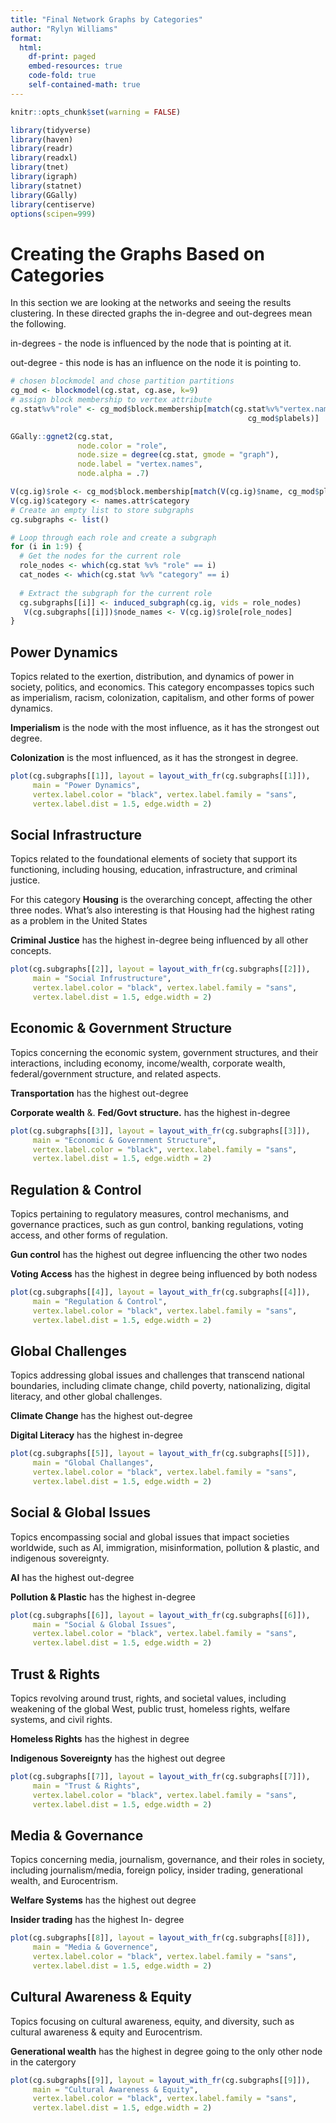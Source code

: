 ```yaml
---
title: "Final Network Graphs by Categories"
author: "Rylyn Williams"
format: 
  html: 
    df-print: paged
    embed-resources: true
    code-fold: true
    self-contained-math: true
---
```


```r
knitr::opts_chunk$set(warning = FALSE)
```

```r
library(tidyverse)
library(haven)
library(readr)
library(readxl)
library(tnet)
library(igraph)
library(statnet)
library(GGally)
library(centiserve)
options(scipen=999)
```

# Creating the Graphs Based on Categories

In this section we are looking at the networks and seeing the results clustering. In these directed graphs the in-degree and out-degrees mean the following.

in-degrees - the node is influenced by the node that is pointing at it.

out-degree - this node is has an influence on the node it is pointing to.

```r
# chosen blockmodel and chose partition partitions
cg_mod <- blockmodel(cg.stat, cg.ase, k=9)
# assign block membership to vertex attribute
cg.stat%v%"role" <- cg_mod$block.membership[match(cg.stat%v%"vertex.names",
                                                     cg_mod$plabels)]

GGally::ggnet2(cg.stat,
               node.color = "role",
               node.size = degree(cg.stat, gmode = "graph"),
               node.label = "vertex.names",
               node.alpha = .7)

V(cg.ig)$role <- cg_mod$block.membership[match(V(cg.ig)$name, cg_mod$plabels)]
V(cg.ig)$category <- names.attr$category
# Create an empty list to store subgraphs
cg.subgraphs <- list()

# Loop through each role and create a subgraph
for (i in 1:9) {
  # Get the nodes for the current role
  role_nodes <- which(cg.stat %v% "role" == i)
  cat_nodes <- which(cg.stat %v% "category" == i)
  
  # Extract the subgraph for the current role
  cg.subgraphs[[i]] <- induced_subgraph(cg.ig, vids = role_nodes)
   V(cg.subgraphs[[i]])$node_names <- V(cg.ig)$role[role_nodes]
}
```

## Power Dynamics

Topics related to the exertion, distribution, and dynamics of power in society, politics, and economics. This category encompasses topics such as imperialism, racism, colonization, capitalism, and other forms of power dynamics.

**Imperialism** is the node with the most influence, as it has the strongest out degree.

**Colonization** is the most influenced, as it has the strongest in degree.

```r
plot(cg.subgraphs[[1]], layout = layout_with_fr(cg.subgraphs[[1]]), 
     main = "Power Dynamics",
     vertex.label.color = "black", vertex.label.family = "sans",
     vertex.label.dist = 1.5, edge.width = 2)
```

## Social Infrastructure

Topics related to the foundational elements of society that support its functioning, including housing, education, infrastructure, and criminal justice.

For this category **Housing** is the overarching concept, affecting the other three nodes. What's also interesting is that Housing had the highest rating as a problem in the United States

**Criminal Justice** has the highest in-degree being influenced by all other concepts.

```r
plot(cg.subgraphs[[2]], layout = layout_with_fr(cg.subgraphs[[2]]), 
     main = "Social Infrustructure",
     vertex.label.color = "black", vertex.label.family = "sans",
     vertex.label.dist = 1.5, edge.width = 2)
```

## Economic & Government Structure

Topics concerning the economic system, government structures, and their interactions, including economy, income/wealth, corporate wealth, federal/government structure, and related aspects.

**Transportation** has the highest out-degree

**Corporate wealth** &. **Fed/Govt structure.** has the highest in-degree

```r
plot(cg.subgraphs[[3]], layout = layout_with_fr(cg.subgraphs[[3]]), 
     main = "Economic & Government Structure",
     vertex.label.color = "black", vertex.label.family = "sans",
     vertex.label.dist = 1.5, edge.width = 2)
```

## Regulation & Control

Topics pertaining to regulatory measures, control mechanisms, and governance practices, such as gun control, banking regulations, voting access, and other forms of regulation.

**Gun control** has the highest out degree influencing the other two nodes

**Voting Access** has the highest in degree being influenced by both nodess

```r
plot(cg.subgraphs[[4]], layout = layout_with_fr(cg.subgraphs[[4]]), 
     main = "Regulation & Control",
     vertex.label.color = "black", vertex.label.family = "sans",
     vertex.label.dist = 1.5, edge.width = 2)
```

## Global Challenges

Topics addressing global issues and challenges that transcend national boundaries, including climate change, child poverty, nationalizing, digital literacy, and other global challenges.

**Climate Change** has the highest out-degree

**Digital Literacy** has the highest in-degree

```r
plot(cg.subgraphs[[5]], layout = layout_with_fr(cg.subgraphs[[5]]), 
     main = "Global Challanges",
     vertex.label.color = "black", vertex.label.family = "sans",
     vertex.label.dist = 1.5, edge.width = 2)
```

## Social & Global Issues

Topics encompassing social and global issues that impact societies worldwide, such as AI, immigration, misinformation, pollution & plastic, and indigenous sovereignty.

**AI** has the highest out-degree

**Pollution & Plastic** has the highest in-degree

```r
plot(cg.subgraphs[[6]], layout = layout_with_fr(cg.subgraphs[[6]]), 
     main = "Social & Global Issues",
     vertex.label.color = "black", vertex.label.family = "sans",
     vertex.label.dist = 1.5, edge.width = 2)
```

## Trust & Rights

Topics revolving around trust, rights, and societal values, including weakening of the global West, public trust, homeless rights, welfare systems, and civil rights.

**Homeless Rights** has the highest in degree

**Indigenous Sovereignty** has the highest out degree

```r
plot(cg.subgraphs[[7]], layout = layout_with_fr(cg.subgraphs[[7]]), 
     main = "Trust & Rights",
     vertex.label.color = "black", vertex.label.family = "sans",
     vertex.label.dist = 1.5, edge.width = 2)
```

## Media & Governance

Topics concerning media, journalism, governance, and their roles in society, including journalism/media, foreign policy, insider trading, generational wealth, and Eurocentrism.

**Welfare Systems** has the highest out degree

**Insider trading** has the highest In- degree

```r
plot(cg.subgraphs[[8]], layout = layout_with_fr(cg.subgraphs[[8]]), 
     main = "Media & Governence",
     vertex.label.color = "black", vertex.label.family = "sans",
     vertex.label.dist = 1.5, edge.width = 2)
```

## Cultural Awareness & Equity

Topics focusing on cultural awareness, equity, and diversity, such as cultural awareness & equity and Eurocentrism.

**Generational wealth** has the highest in degree going to the only other node in the catergory

```r

plot(cg.subgraphs[[9]], layout = layout_with_fr(cg.subgraphs[[9]]), 
     main = "Cultural Awareness & Equity",
     vertex.label.color = "black", vertex.label.family = "sans",
     vertex.label.dist = 1.5, edge.width = 2)

```
